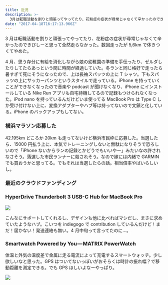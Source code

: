 ```yaml
---
title: 近況
description: >-
  3月は転職活動を割りと頑張ってやってたり、花粉症の症状が尋常じゃなくて辛かったのできびしーと思って全然走らなかった。数回走ったが5,6kmで体きつくてやめた。
date: "2017-04-18T16:17:13.966Z"
---
```


3 月は転職活動を割りと頑張ってやってたり、花粉症の症状が尋常じゃなくて辛かったのできびしーと思って全然走らなかった。数回走ったが 5,6km で体きつくてやめた。

4 月、思う存分に有給を消化しながら娘の幼稚園の準備を手伝ったり、ゼルダしたりしてたらあっという間に時間が経過していた。冬ランと同じ格好で走ったら暑すぎて死にそうになったので、上は長袖スパッツの上に T シャツ。下もスパッツの上にサッカーパンツというスタイルで走っている。iPhone を持っていくことができなくなったので音楽や podcast が聞けなくなり、iPhone にインストールしている Nike Run アプリも自宅待機してるので記録もつけられなくなった。iPod nano を持っているんだけどいま使ってる MacBook Pro は Type C しか受け付けない上に、変換アダプターやハブ等は持ってないので文鎮と化している。iPhone のバックアップもしてない。

### 横浜マラソン応募した

42.195km どころか 20km も走ってないけど横浜市民枠に応募した。当選したら、15000 円払う上に、本気でトレーニングしないと無駄になりそうで恐ろしいので「iPhone ないからランの記録とかどうでもいいやー」みたいなの許されなさそう。落選した市民ランナーに殺されそう。なので嫁には内緒で GARMIN でも買おうかと思ってる。でもそれは当選したらの話。相当倍率やばいらしいし。

### 最近のクラウドファンディング

### HyperDrive Thunderbolt 3 USB-C Hub for MacBook Pro

![](1.jpg)

こんなにサポートしてくれるし、デザインも他に比べればマシだし、まさに求めていたようなハブ。こいつを indiegogo で contribution しているんだけど！まだ！届かない！発送連絡も無い。4 月中旬って言ってたのに…。

### Smartwatch Powered by You — MATRIX PowerWatch

体温と外気の温度差で金属に走る電流によって充電するスマートウォッチ。少し欲しいなと思った。GPS はついてないっぽいがおそらくは時計の振れ幅？で移動距離を測定できる。でも GPS ほしいよなーやっぱり。

![](2.jpg)
